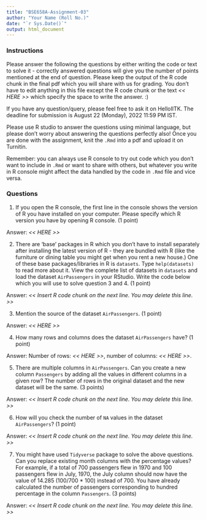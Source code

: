 ```yaml
---
title: "BSE658A-Assignment-03"
author: "Your Name (Roll No.)"
date: "`r Sys.Date()`"
output: html_document
---
```


### Instructions

Please answer the following the questions by either writing the code or text to solve it - correctly answered questions will give you the number of points mentioned at the end of question. Please keep the output of the R code chunk in the final pdf which you will share with us for grading. You don't have to edit anything in this file except the R code chunk or the text *\<\< HERE \>\>* which specify the space to write the answer. :)

If you have any question/query, please feel free to ask it on HelloIITK. The deadline for submission is August 22 (Monday), 2022 11:59 PM IST.

Please use R studio to answer the questions using minimal language, but please don't worry about answering the questions perfectly also! Once you are done with the assignment, knit the `.Rmd` into a pdf and upload it on Turnitin. 

Remember: you can always use R console to try out code which you don't want to include in `.Rmd` or want to share with others, but whatever you write in R console might affect the data handled by the code in `.Rmd` file and vice versa.


### Questions

1.  If you open the R console, the first line in the console shows the version of R you have installed on your computer. Please specify which R version you have by opening R console. (1 point)

Answer: *\<\< HERE \>\>*

2.  There are 'base' packages in R which you don't have to install separately after installing the latest version of R - they are bundled with R (like the furniture or dining table you might get when you rent a new house.) One of these base packages/libraries in R is `datasets`. Type `help(datasets)` to read more about it. View the complete list of datasets in `datasets` and load the dataset `AirPassengers` in your RStudio. Write the code below which you will use to solve question 3 and 4. (1 point)

Answer: *\<\< Insert R code chunk on the next line. You may delete this line. \>\>*

3.  Mention the source of the dataset `AirPassengers`. (1 point)

Answer: *\<\< HERE \>\>*

4.  How many rows and columns does the dataset `AirPassengers` have? (1 point)

Answer: Number of rows: *\<\< HERE \>\>*, number of columns: *\<\< HERE \>\>*.

5.  There are multiple columns in `AirPassengers`. Can you create a new column `Passengers` by adding all the values in different columns in a given row? The number of rows in the original dataset and the new dataset will be the same. (3 points)

Answer: *\<\< Insert R code chunk on the next line. You may delete this line. \>\>*

6.  How will you check the number of `NA` values in the dataset `AirPassengers`? (1 point)

Answer: *\<\< Insert R code chunk on the next line. You may delete this line. \>\>*

7.  You might have used `Tidyverse` package to solve the above questions. Can you replace existing month columns with the percentage values? For example, if a total of 700 passengers flew in 1970 and 100 passengers flew in July, 1970, the July column should now have the value of 14.285 (100/700 * 100) instead of 700. You have already calculated the number of passengers corresponding to hundred percentage in the column `Passengers`. (3 points)

Answer: *\<\< Insert R code chunk on the next line. You may delete this line. \>\>*
